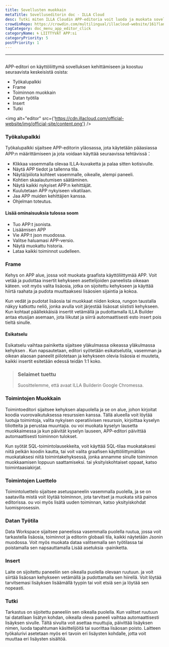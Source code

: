 ```yaml
---
title: Sovellusten muokkain
metaTitle: Sovelluseditorin doc - ILLA Cloud
desc: Tutki miten ILLA Cloudin APP-editoria voit luoda ja muokata sovelluksiasi käyttämällä käyttäjäystävällistä käyttöliittymää
crowdinRepo: https://crowdin.com/multilingual/illacloud-website/161?languages=fi&filter=basic&value=0
tagCategory: doc_menu_app_editor_click
categoryName: 🌀 LIITTYVÄT APP:si
categoryPriority: 5
postPriority: 1
---
```


* * *

## <h2 hidden>Sovellusmuokkain</h2>

APP-editori on käyttöliittymä sovelluksen kehittämiseen ja koostuu seuraavista keskeisistä osista:

-   Työkalupalkki
-   Frame
-   Toiminnon muokkain
-   Datan työtila
-   Insert
-   Tutki

<img alt="editor" src={'https://cdn.illacloud.com/official-website/img/official-site/content.png'} />

### Työkalupalkki

Työkalupalkki sijaitsee APP-editorin yläosassa, jota käytetään pääasiassa APP:n määrittämiseen ja jota voidaan käyttää seuraavissa tehtävissä：

-   Klikkaa vasemmalla olevaa ILLA-kuvaketta ja palaa sitten kotisivulle.
-   Näytä APP tiedot ja tallenna tila.
-   Näytä/piilota kohteet vasemmalle, oikealle, alempi paneeli.
-   Kohtien skaalautumisen säätäminen.
-   Näytä kaikki nykyiset APP:n kehittäjät.
-   Kuulutetaan APP nykyiseen vikatilaan.
-   Jaa APP muiden kehittäjien kanssa.
-   Ohjelman toteutus.

#### Lisää ominaisuuksia tulossa soom

-   Tuo APP:t jsonista.
-   Lisäämisen APP
-   Vie APP:t json muodossa.
-   Valitse haluamasi APP-versio.
-   Näytä muokattu historia.
-   Lataa kaikki toiminnot uudelleen.

[//]: # "[Image]"

### Frame

Kehys on APP alue, jossa voit muokata graafista käyttöliittymää APP. Voit vetää ja pudottaa insertit kehykseen asettelijoiden paneelista oikeaan käteen. voit myös valita lisäosia, jotka on sijoitettu kehykseen ja käyttää hiirtä raahata ja pudota muuttaaksesi lisäosien sijaintia ja kokoa.

Kun vedät ja pudotat lisäosia tai muokkaat niiden kokoa, rungon taustalla näkyy katkottu neliö, jonka avulla voit järjestää lisäosat siististi kehykseen. Kun kohtaat päällekkäisiä insertit vetämällä ja pudottamalla ILLA Builder antaa etusijan asemaan, jota liikutat ja siirrä automaattisesti esto insert pois tieltä sinulle.

#### Esikatselu

Esikatselu vaihtaa painiketta sijaitsee yläkulmassa oikeassa yläkulmassa kehyksen . Kun napsautetaan, editori syötetään esikatselutila, vasemman ja oikean alaosan paneelit piilotetaan ja kehykseen olevia lisäosia ei muuteta, kaikki insertit esitetään edessä teidän 1:1 koko.

> ### Selaimet tuettu
>
> Suosittelemme, että avaat ILLA Builderin Google Chromessa.

### Toimintojen Muokkain

Toimintoeditori sijaitsee kehyksen alapuolella ja se on alue, johon kirjoitat koodia vuorovaikutuksessa resurssien kanssa. Tällä alueella voit löytää luotuja toimintoja, valita nykyisen operatiivisen resurssin, kirjoittaa kyselyn tiliotteita ja perustaa muuntajia. ou voi muokata kyselyn lausetta muokkaimessa ja kun päivität kyselyn lauseen, APP-editori päivittää automaattisesti toiminnon tulokset.

Kun syötät SQL-toimintolausekkeita, voit käyttää SQL-tilaa muokataksesi niitä pelkän koodin kautta, tai voit valita graafisen käyttöliittymätilan muokataksesi niitä toimintakehyksessä, jonka annamme sinulle toiminnon muokkaamisen loppuun saattamiseksi. tai yksityiskohtaiset oppaat, katso toimintaasiakirjat.

### Toimintojen Luettelo

Toimintoluettelo sijaitsee asetuspaneelin vasemmalla puolella, ja se on saatavilla mistä voit löytää toiminnon, jota tarvitset ja muokata sitä painos editorissa. ou voi myös lisätä uuden toiminnan, katso yksityiskohdat luomisprosessin.

### Datan Työtila

Data Workspace sijaitsee paneelissa vasemmalla puolella ruutua, jossa voit tarkastella lisäosia, toiminnot ja editorin globaali tila, kaikki näytetään Jsonin muodossa. Voit myös muokata dataa valitsemalla sen työtilassa tai poistamalla sen napsauttamalla Lisää asetuksia -painiketta.

### Insert

Laite on sijoitettu paneeliin sen oikealla puolella olevaan ruutuun. ja voit siirtää lisäosan kehykseen vetämällä ja pudottamalla sen hiirellä. Voit löytää tarvitsemasi lisäyksen lisäämällä tyypin tai voit etsiä sen ja löytää sen nopeasti.

[//]: # "[Image]"

### Tutki

Tarkastus on sijoitettu paneeliin sen oikealla puolella. Kun valitset ruutuun tai datatilaan lisätyn kohdan, oikealla oleva paneeli vaihtaa automaattisesti lisäyksen sivulle. Tältä sivulta voit asettaa muuttujia, päivittää lisäyksen nimen, luoda tapahtuman käsittelijöitä tai suorittaa lisäosan poisto. Laitteen työkalurivi asetetaan myös eri tavoin eri lisäysten kohdalle, jotta voit muuttaa eri lisäysten sisältöä.
